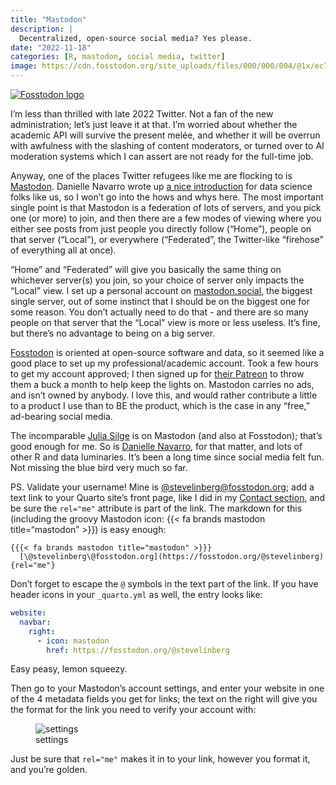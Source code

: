 ```yaml
---
title: "Mastodon"
description: |
  Decentralized, open-source social media? Yes please.
date: "2022-11-18"
categories: [R, mastodon, social media, twitter]
image: https://cdn.fosstodon.org/site_uploads/files/000/000/004/@1x/ec7a05be77b5390f.png
---
```


[[![Fosstodon logo](https://cdn.fosstodon.org/site_uploads/files/000/000/004/@1x/ec7a05be77b5390f.png)](https://fosstodon.org)]{.aside}

I'm less than thrilled with late 2022 Twitter. Not a fan of the new administration; let's just leave it at that. I'm worried about whether the academic API will survive the present melée, and whether it will be overrun with awfulness with the slashing of content moderators, or turned over to AI moderation systems which I can assert are not ready for the full-time job.

Anyway, one of the places Twitter refugees like me are flocking to is [Mastodon](https://mastodon.org). Danielle Navarro wrote up [a nice introduction](https://blog.djnavarro.net/posts/2022-11-03_what-i-know-about-mastodon/) for data science folks like us, so I won't go into the hows and whys here. The most important single point is that Mastodon is a federation of lots of servers, and you pick one (or more) to join, and then there are a few modes of viewing where you either see posts from just people you directly follow ("Home"), people on that server ("Local"), or everywhere ("Federated", the Twitter-like "firehose" of everything all at once).

"Home" and "Federated" will give you basically the same thing on whichever server(s) you join, so your choice of server only impacts the "Local" view. I set up a personal account on [mastodon.social](https://mastodon.social), the biggest single server, out of some instinct that I should be on the biggest one for some reason. You don't actually need to do that - and there are so many people on that server that the "Local" view is more or less useless. It's fine, but there's no advantage to being on a big server.

[Fosstodon](https://fosstodon.org) is oriented at open-source software and data, so it seemed like a good place to set up my professional/academic account. Took a few hours to get my account approved; I then signed up for [their Patreon](https://www.patreon.com/fosstodon) to throw them a buck a month to help keep the lights on. Mastodon carries no ads, and isn't owned by anybody. I love this, and would rather contribute a little to a product I use than to BE the product, which is the case in any "free," ad-bearing social media.

The incomparable [Julia Silge](https://mastodon.social/@juliasilge@fosstodon.org) is on Mastodon (and also at Fosstodon); that's good enough for me. So is [Danielle Navarro](https://mastodon.social/@djnavarro@fosstodon.org), for that matter, and lots of other R and data luminaries. It's been a long time since social media felt fun. Not missing the blue bird very much so far.

PS. Validate your username! Mine is [@stevelinberg@fosstodon.org](https://fosstodon.org/@stevelinberg); add a text link to your Quarto site's front page, like I did in my [Contact section](/#contact), and be sure the `rel="me"` attribute is part of the link. The markdown for this (including the groovy Mastodon icon: {{< fa brands mastodon title="mastodon" >}}) is easy enough:

```
{{{< fa brands mastodon title="mastodon" >}}}
  [\@stevelinberg\@fosstodon.org](https://fosstodon.org/@stevelinberg){rel="me"}
```

Don't forget to escape the `@` symbols in the text part of the link. If you have header icons in your `_quarto.yml` as well, the entry looks like:

```yml
website:
  navbar:
    right:
      - icon: mastodon
        href: https://fosstodon.org/@stevelinberg
```

Easy peasy, lemon squeezy.

Then go to your Mastodon's account settings, and enter your website in one of the 4 metadata fields you get for links; the text on the right will give you the format for the link you need to verify your account with:

![settings](settings.png)

Just be sure that `rel="me"` makes it in to your link, however you format it, and you're golden.
